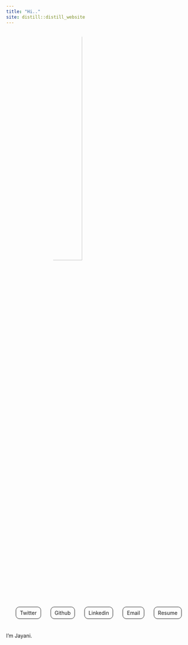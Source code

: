 ```yaml
---
title: "Hi.."
site: distill::distill_website
---
```


<img src="Jayani_pic.jpg" style="border-radius:50%;width: 40%;position: relative;left: 25%;">

<style>
.socials{
  color: var(--blue-jeans);
  padding: 0.5em 0.75em;
  border-color: var(--blue-jeans);
  text-decoration: none;
  cursor: pointer;
  border-width: 1px 1px;
  border-style: solid;
  border-radius: 10px;
}

.socials:hover {
  background-color: var(--blue-jeans);
  color: white;
  border-radius: 10px;
  border-color: var(--blue-jeans);
}
</style>

<div style="display:flex;flex-direction: row;justify-content: space-evenly;"><div><a href="https://twitter.com/LakshikaJayani" class="socials">Twitter</a></div><div><a href="https://github.com/JayaniLakshika" class="socials">Github</a></div><div><a href="www.linkedin.com/in/jayani-lakshika-9a0297162" class="socials">Linkedin</a></div><div><a href="mailto:jayanilakshika76@gmail.com" class="socials">Email</a></div><div><a href="Jayani_CV_new.pdf" class="socials">Resume</a></div></div>

<br/>

I’m Jayani.
